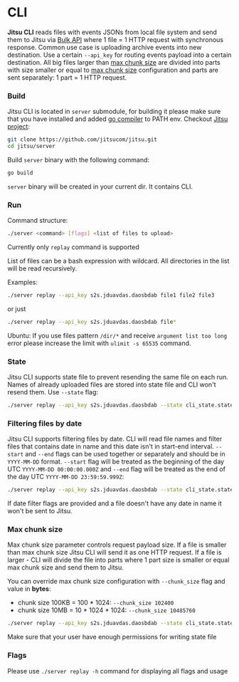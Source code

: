 # CLI


**Jitsu CLI** reads files with events JSONs from local file system and send them to Jitsu via [Bulk API](/docs/sending-data/bulk-api)
where 1 file = 1 HTTP request with synchronous response. Common use case is uploading archive events into new destination.
Use a certain `--api_key` for routing events payload into a certain destination.
All big files larger than [max chunk size](#max-chunk-size) are divided into parts with size smaller or equal to [max chunk size](#max-chunk-size) configuration and parts are sent separately: 1 part = 1 HTTP request.

### Build

Jitsu CLI is located in `server` submodule, for building it please make sure that you have installed and added [go compiler](https://golang.org/doc/install) to PATH env.
Checkout [Jitsu project](https://github.com/jitsucom/jitsu):

```bash
git clone https://github.com/jitsucom/jitsu.git
cd jitsu/server
```

Build `server` binary with the following command:

```bash
go build
```

`server` binary will be created in your current dir. It contains CLI.

### Run

Command structure:
```bash
./server <command> [flags] <list of files to upload>
```

<Hint>
  Currently only <code inline="true">replay</code> command is supported
</Hint>

List of files can be a bash expression with wildcard. All directories in the list will be read recursively.

Examples:

```bash
./server replay --api_key s2s.jduavdas.daosbdab file1 file2 file3
```

or just
```bash
./server replay --api_key s2s.jduavdas.daosbdab file*
```

<Hint>
  Ubuntu: If you use files pattern <code inline="true">/dir/*</code> and receive <code inline="true">argument list too long</code> error
  please increase the limit with <code inline="true">ulimit -s 65535</code> command.
</Hint>

### State

Jitsu CLI supports state file to prevent resending the same file on each run. Names of already uploaded files are stored into state file
and CLI won't resend them. Use `--state` flag:

```bash
./server replay --api_key s2s.jduavdas.daosbdab --state cli_state.state file*
```

### Filtering files by date

Jitsu CLI supports filtering files by date. CLI will read file names and filter files that contains date in name
and this date isn't in start-end interval. `--start` and `--end` flags can be used together or separately and should be
in `YYYY-MM-DD` format. `--start` flag will be treated as the beginning of the day UTC `YYYY-MM-DD 00:00:00.000Z` and
`--end` flag will be treated as the end of the day UTC `YYYY-MM-DD 23:59:59.999Z`:

```bash
./server replay --api_key s2s.jduavdas.daosbdab --state cli_state.state --start 2021-01-01 --end 2021-01-08 file*
```

<Hint>
  If date filter flags are provided and a file doesn't have any date in name it won't be sent to Jitsu.
</Hint>

### Max chunk size

Max chunk size parameter controls request payload size. If a file is smaller than max chunk size Jitsu CLI will send
it as one HTTP request. If a file is larger - CLI will divide the file into parts where 1 part size is smaller or equal
max chunk size and send them to Jitsu.

You can override max chunk size configuration with `--chunk_size` flag and value in **bytes**:

- chunk size 100KB = 100 * 1024: `--chunk_size 102400`
- chunk size 10MB = 10 * 1024 * 1024: `--chunk_size 10485760`

```bash
./server replay --api_key s2s.jduavdas.daosbdab --state cli_state.state --chunk_size 10485760 /mydir/*
```

<Hint>
  Make sure that your user have enough permissions for writing state file
</Hint>

### Flags

Please use `./server replay -h` command for displaying all flags and usage



